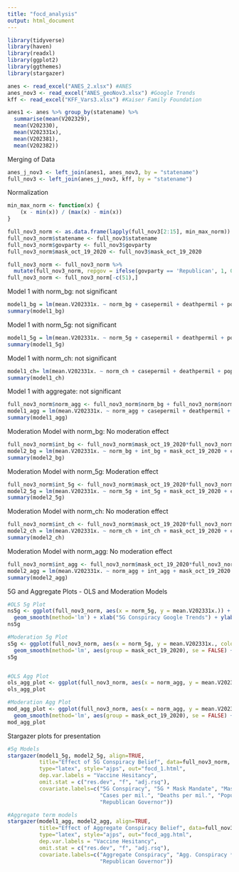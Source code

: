---
title: "focd_analysis"
output: html_document
---

```{r}
library(tidyverse)
library(haven)
library(readxl)
library(ggplot2)
library(ggthemes)
library(stargazer)
```

```{r}
anes <- read_excel("ANES_2.xlsx") #ANES
anes_nov3 <- read_excel("ANES_geoNov3.xlsx") #Google Trends
kff <- read_excel("KFF_Vars3.xlsx") #Kaiser Family Foundation
```

```{r}
anes1 <- anes %>% group_by(statename) %>% 
  summarise(mean(V202329), 
  mean(V202330), 
  mean(V202331x), 
  mean(V202381), 
  mean(V202382))
```

Merging of Data
```{r}
anes_j_nov3 <- left_join(anes1, anes_nov3, by = "statename")
full_nov3 <- left_join(anes_j_nov3, kff, by = "statename")
```

Normalization
```{r}
min_max_norm <- function(x) {
    (x - min(x)) / (max(x) - min(x))
}

full_nov3_norm <- as.data.frame(lapply(full_nov3[2:15], min_max_norm))
full_nov3_norm$statename <- full_nov3$statename
full_nov3_norm$govparty <- full_nov3$govparty
full_nov3_norm$mask_oct_19_2020 <- full_nov3$mask_oct_19_2020

full_nov3_norm <- full_nov3_norm %>% 
  mutate(full_nov3_norm, repgov = ifelse(govparty == 'Republican', 1, 0))
full_nov3_norm <- full_nov3_norm[-c(51),]
```

Model 1 with norm_bg: not significant
```{r}
model1_bg = lm(mean.V202331x. ~ norm_bg + casepermil + deathpermil + pop + repgov, data = full_nov3_norm)
summary(model1_bg)
```

Model 1 with norm_5g: not significant
```{r}
model1_5g = lm(mean.V202331x. ~ norm_5g + casepermil + deathpermil + pop + repgov, data = full_nov3_norm)
summary(model1_5g)
```

Model 1 with norm_ch: not significant
```{r}
model1_ch= lm(mean.V202331x. ~ norm_ch + casepermil + deathpermil + pop + repgov, data = full_nov3_norm)
summary(model1_ch)
```

Model 1 with aggregate: not significant
```{r}
full_nov3_norm$norm_agg <- full_nov3_norm$norm_bg + full_nov3_norm$norm_5g + full_nov3_norm$norm_ch
model1_agg = lm(mean.V202331x. ~ norm_agg + casepermil + deathpermil + pop + repgov, data = full_nov3_norm)
summary(model1_agg)
```

Moderation Model with norm_bg: No moderation effect
```{r}
full_nov3_norm$int_bg <- full_nov3_norm$mask_oct_19_2020*full_nov3_norm$norm_bg
model2_bg = lm(mean.V202331x. ~ norm_bg + int_bg + mask_oct_19_2020 + casepermil + deathpermil + pop + repgov, data = full_nov3_norm)
summary(model2_bg)
```

Moderation Model with norm_5g: Moderation effect
```{r}
full_nov3_norm$int_5g <- full_nov3_norm$mask_oct_19_2020*full_nov3_norm$norm_5g
model2_5g = lm(mean.V202331x. ~ norm_5g + int_5g + mask_oct_19_2020 + casepermil + deathpermil + pop + repgov, data = full_nov3_norm)
summary(model2_5g)
```

Moderation Model with norm_ch: No moderation effect
```{r}
full_nov3_norm$int_ch <- full_nov3_norm$mask_oct_19_2020*full_nov3_norm$norm_ch
model2_ch = lm(mean.V202331x. ~ norm_ch + int_ch + mask_oct_19_2020 + casepermil + deathpermil + pop + repgov, data = full_nov3_norm)
summary(model2_ch)
```

Moderation Model with norm_agg: No moderation effect
```{r}
full_nov3_norm$int_agg <- full_nov3_norm$mask_oct_19_2020*full_nov3_norm$norm_agg
model2_agg = lm(mean.V202331x. ~ norm_agg + int_agg + mask_oct_19_2020 + casepermil + deathpermil + pop + repgov, data = full_nov3_norm)
summary(model2_agg)
```



5G and Aggregate Plots - OLS and Moderation Models
```{r}
#OLS 5g Plot
ns5g <- ggplot(full_nov3_norm, aes(x = norm_5g, y = mean.V202331x.)) + geom_point() + 
  geom_smooth(method='lm') + xlab("5G Conspiracy Google Trends") + ylab("Vaccine Hesitancy") + theme_light(base_size = 13)
ns5g

#Moderation 5g Plot
s5g <- ggplot(full_nov3_norm, aes(x = norm_5g, y = mean.V202331x., colour = as.factor(mask_oct_19_2020))) + geom_point() + 
  geom_smooth(method='lm', aes(group = mask_oct_19_2020), se = FALSE) + labs(x = "5G Conspiracy Google Trends") + labs(y = "Vaccine Hesitancy") + labs(colour = "Mask Mandate") + theme_light(base_size = 13)
s5g


#OLS Agg Plot
ols_agg_plot <- ggplot(full_nov3_norm, aes(x = norm_agg, y = mean.V202331x.)) + geom_point() + geom_smooth(method = 'lm') + xlab("Aggregate Conspiracy Google Trends") + ylab("Vaccine Hesitancy") + theme_light(base_size = 13)
ols_agg_plot

#Moderation Agg Plot
mod_agg_plot <- ggplot(full_nov3_norm, aes(x = norm_agg, y = mean.V202331x., colour = as.factor(mask_oct_19_2020))) + geom_point() + 
  geom_smooth(method='lm', aes(group = mask_oct_19_2020), se = FALSE) + xlab("Aggregate Conspiracy Google Trends") + ylab("Vaccine Hesitancy") + labs(colour = "Mask Mandate") + theme_light(base_size = 13)
mod_agg_plot

```




Stargazer plots for presentation
```{r}
#5g Models
stargazer(model1_5g, model2_5g, align=TRUE, 
          title="Effect of 5G Conspiracy Belief", data=full_nov3_norm,
          type="latex", style="ajps", out="focd_1.html", 
          dep.var.labels = "Vaccine Hesitancy",
          omit.stat = c("res.dev", "f", "adj.rsq"),
          covariate.labels=c("5G Conspiracy", "5G * Mask Mandate", "Mask Mandate", 
                             "Cases per mil.", "Deaths per mil.", "Population",
                             "Republican Governor"))

#Aggregate term models
stargazer(model1_agg, model2_agg, align=TRUE, 
          title="Effect of Aggregate Conspiracy Belief", data=full_nov3_norm,
          type="latex", style="ajps", out="focd_agg.html", 
          dep.var.labels = "Vaccine Hesitancy",
          omit.stat = c("res.dev", "f", "adj.rsq"),
          covariate.labels=c("Aggregate Conspiracy", "Agg. Conspiracy * Mask Mandate", "Mask Mandate", "Cases per mil.", "Deaths per mil.", "Population",
                             "Republican Governor"))
```

